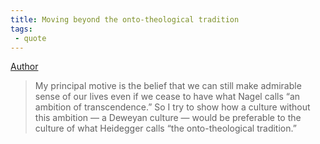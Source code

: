 ```yaml
---
title: Moving beyond the onto-theological tradition
tags:
 - quote
---
```


[Author](/docs/phil/Richard Rorty.html)


> My principal motive is the belief that we can still make admirable sense of our lives even if we cease to have what Nagel calls "an ambition of transcendence." So I try to show how a culture without this ambition — a Deweyan culture — would be preferable to the culture of what Heidegger calls "the onto-theological tradition."